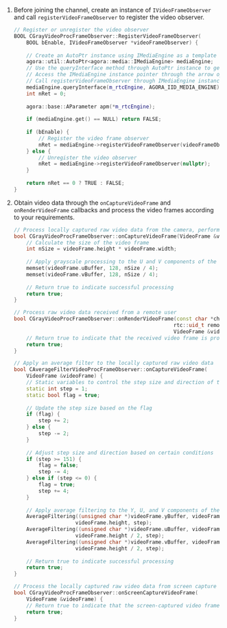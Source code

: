 
<PlatformWrapper platform="windows">

1. Before joining the channel, create an instance of `IVideoFrameObserver` and call `registerVideoFrameObserver` to register the video observer.

    ```cpp
    // Register or unregister the video observer
    BOOL CGrayVideoProcFrameObserver::RegisterVideoFrameObserver(
        BOOL bEnable, IVideoFrameObserver *videoFrameObserver) {
        
        // Create an AutoPtr instance using IMediaEngine as a template for IMediaEngine
        agora::util::AutoPtr<agora::media::IMediaEngine> mediaEngine;
        // Use the queryInterface method through AutoPtr instance to get a pointer to IMediaEngine instance
        // Access the IMediaEngine instance pointer through the arrow operator of AutoPtr instance
        // Call registerVideoFrameObserver through IMediaEngine instance using AutoPtr instance
        mediaEngine.queryInterface(m_rtcEngine, AGORA_IID_MEDIA_ENGINE);
        int nRet = 0;
        
        agora::base::AParameter apm(*m_rtcEngine);
        
        if (mediaEngine.get() == NULL) return FALSE;
        
        if (bEnable) {
            // Register the video frame observer
            nRet = mediaEngine->registerVideoFrameObserver(videoFrameObserver);
        } else {
            // Unregister the video observer
            nRet = mediaEngine->registerVideoFrameObserver(nullptr);
        }
        
        return nRet == 0 ? TRUE : FALSE;
    }
    ```

2. Obtain video data through the `onCaptureVideoFrame` and `onRenderVideoFrame` callbacks and process the video frames according to your requirements.

    ```cpp
    // Process locally captured raw video data from the camera, perform grayscale processing, and then send it back to the SDK
    bool CGrayVideoProcFrameObserver::onCaptureVideoFrame(VideoFrame &videoFrame) {
        // Calculate the size of the video frame
        int nSize = videoFrame.height * videoFrame.width;
        
        // Apply grayscale processing to the U and V components of the video frame
        memset(videoFrame.uBuffer, 128, nSize / 4);
        memset(videoFrame.vBuffer, 128, nSize / 4);
        
        // Return true to indicate successful processing
        return true;
    }

    // Process raw video data received from a remote user
    bool CGrayVideoProcFrameObserver::onRenderVideoFrame(const char *channelId, 
                                                        rtc::uid_t remoteUid, 
                                                        VideoFrame &videoFrame) {
        // Return true to indicate that the received video frame is processed successfully
        return true;
    }

    // Apply an average filter to the locally captured raw video data
    bool CAverageFilterVideoProcFrameObserver::onCaptureVideoFrame(
        VideoFrame &videoFrame) {
        // Static variables to control the step size and direction of the average filter
        static int step = 1;
        static bool flag = true;
        
        // Update the step size based on the flag
        if (flag) {
            step += 2;
        } else {
            step -= 2;
        }
        
        // Adjust step size and direction based on certain conditions
        if (step >= 151) {
            flag = false;
            step -= 4;
        } else if (step <= 0) {
            flag = true;
            step += 4;
        }
        
        // Apply average filtering to the Y, U, and V components of the video frame
        AverageFiltering((unsigned char *)videoFrame.yBuffer, videoFrame.width, 
                        videoFrame.height, step);
        AverageFiltering((unsigned char *)videoFrame.uBuffer, videoFrame.width / 2, 
                        videoFrame.height / 2, step);
        AverageFiltering((unsigned char *)videoFrame.vBuffer, videoFrame.width / 2, 
                        videoFrame.height / 2, step);
        
        // Return true to indicate successful processing
        return true;
    }

    // Process the locally captured raw video data from screen capture
    bool CGrayVideoProcFrameObserver::onScreenCaptureVideoFrame(
        VideoFrame &videoFrame) {
        // Return true to indicate that the screen-captured video frame is processed successfully
        return true;
    }
    ```

</PlatformWrapper>